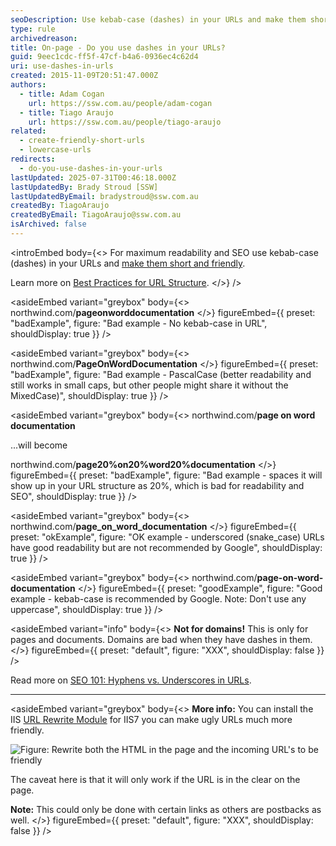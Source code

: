 ```yaml
---
seoDescription: Use kebab-case (dashes) in your URLs and make them short and friendly for maximum readability and SEO.
type: rule
archivedreason:
title: On-page - Do you use dashes in your URLs?
guid: 9eec1cdc-ff5f-47cf-b4a6-0936ec4c62d4
uri: use-dashes-in-urls
created: 2015-11-09T20:51:47.000Z
authors:
  - title: Adam Cogan
    url: https://ssw.com.au/people/adam-cogan
  - title: Tiago Araujo
    url: https://ssw.com.au/people/tiago-araujo
related:
  - create-friendly-short-urls
  - lowercase-urls
redirects:
  - do-you-use-dashes-in-your-urls
lastUpdated: 2025-07-31T00:46:18.000Z
lastUpdatedBy: Brady Stroud [SSW]
lastUpdatedByEmail: bradystroud@ssw.com.au
createdBy: TiagoAraujo
createdByEmail: TiagoAraujo@ssw.com.au
isArchived: false
---
```


<introEmbed
  body={<>
For maximum readability and SEO use kebab-case (dashes) in your URLs and [make them short and friendly](/create-friendly-short-urls).

Learn more on [Best Practices for URL Structure](https://www.searchenginejournal.com/technical-seo/url-structure/#bestprac).
  </>}
/>

<asideEmbed
  variant="greybox"
  body={<>
    northwind&#46;com/**pageonworddocumentation**
  </>}
  figureEmbed={{
    preset: "badExample",
    figure: "Bad example - No kebab-case in URL",
    shouldDisplay: true
  }}
/>



<asideEmbed
  variant="greybox"
  body={<>
    northwind&#46;com/**PageOnWordDocumentation**
  </>}
  figureEmbed={{
    preset: "badExample",
    figure: "Bad example - PascalCase (better readability and still works in small caps, but other people might share it without the MixedCase)",
    shouldDisplay: true
  }}
/>



<asideEmbed
  variant="greybox"
  body={<>
    northwind&#46;com/**page on word documentation**

...will become

northwind&#46;com/**page20%on20%word20%documentation**
  </>}
  figureEmbed={{
    preset: "badExample",
    figure: "Bad example - spaces it will show up in your URL structure as 20%, which is bad for readability and SEO",
    shouldDisplay: true
  }}
/>



<asideEmbed
  variant="greybox"
  body={<>
    northwind&#46;com/**page_on_word_documentation**
  </>}
  figureEmbed={{
    preset: "okExample",
    figure: "OK example - underscored (snake_case) URLs have good readability but are not recommended by Google",
    shouldDisplay: true
  }}
/>



<asideEmbed
  variant="greybox"
  body={<>
    northwind&#46;com/**page-on-word-documentation**
  </>}
  figureEmbed={{
    preset: "goodExample",
    figure: "Good example - kebab-case is recommended by Google. Note: Don't use any uppercase",
    shouldDisplay: true
  }}
/>



<asideEmbed
  variant="info"
  body={<>
    **Not for domains!** This is only for pages and documents. Domains are bad when they have dashes in them.
  </>}
  figureEmbed={{
    preset: "default",
    figure: "XXX",
    shouldDisplay: false
  }}
/>


Read more on [SEO 101: Hyphens vs. Underscores in URLs](https://www.seomechanic.com/seo-101-hyphens-underscores-_-urls/).

---


<asideEmbed
  variant="greybox"
  body={<>
    **More info:** You can install the IIS [URL Rewrite Module](https://learn.microsoft.com/en-us/iis/extensions/url-rewrite-module/using-the-url-rewrite-module?WT.mc_id=DT-MVP-33518) for IIS7 you can make ugly URLs much more friendly.

![Figure: Rewrite both the HTML in the page and the incoming URL's to be friendly](/uploads/rules/use-dashes-in-urls/friendly-url-rule.jpg)

The caveat here is that it will only work if the URL is in the clear on the page.

**Note:** This could only be done with certain links as others are postbacks as well.
  </>}
  figureEmbed={{
    preset: "default",
    figure: "XXX",
    shouldDisplay: false
  }}
/>
